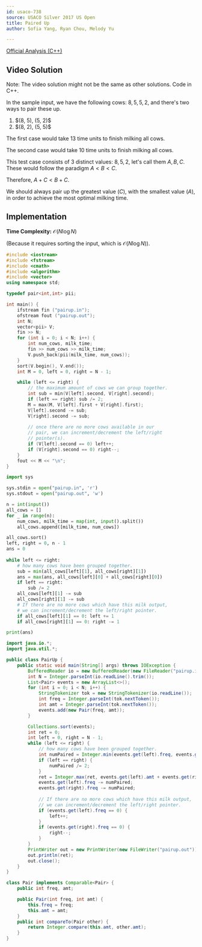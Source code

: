 ---
id: usaco-738
source: USACO Silver 2017 US Open
title: Paired Up
author: Sofia Yang, Ryan Chou, Melody Yu

---

[Official Analysis (C++)](http://www.usaco.org/current/data/sol_pairup_silver_open17.html)

## Video Solution

Note: The video solution might not be the same as other solutions. Code in C++.
<Youtube id="yIoUWlzH_7w" />


In the sample input, we have the following cows:
$8, 5, 5, 2$, and there's two ways to pair these up.
<ol>
<li>$(8, 5), (5, 2)$</li>
<li>$(8, 2), (5, 5)$</li>
</ol>

The first case would take $13$ time units to finish milking all cows.

The second case would take $10$ time units to finish milking all cows.

This test case consists of 3 distinct values: $8, 5, 2$, let's call them $A, B, C$. These would follow the paradigm $A < B < C$.

Therefore, $A+C < B + C$.

We should always pair up the greatest value ($C$), with the smallest value ($A$), in order to achieve the most optimal milking time.

## Implementation
**Time Complexity:** $\mathcal{O}(N\log N)$

(Because it requires sorting the input, which is $\mathcal{O}(N\log N)$). 


<LanguageSection>
<CPPSection>

```cpp
#include <iostream>
#include <fstream>
#include <cmath>
#include <algorithm>
#include <vector>
using namespace std;

typedef pair<int,int> pii;

int main() {
	ifstream fin ("pairup.in");
	ofstream fout ("pairup.out");
	int N;
	vector<pii> V;
	fin >> N;
	for (int i = 0; i < N; i++) {
		int num_cows, milk_time;
		fin >> num_cows >> milk_time;
		V.push_back(pii(milk_time, num_cows));
	}
	sort(V.begin(), V.end());
	int M = 0, left = 0, right = N - 1;

	while (left <= right) {
		// the maximum amount of cows we can group together.
		int sub = min(V[left].second, V[right].second);
		if (left == right) sub /= 2;
		M = max(M, V[left].first + V[right].first);
		V[left].second -= sub;
		V[right].second -= sub;
		
		// once there are no more cows available in our 
		// pair, we can increment/decrement the left/right
		// pointer(s).
		if (V[left].second == 0) left++;
		if (V[right].second == 0) right--;
	}
	fout << M << "\n";
}
```  
</CPPSection>
<PySection>
	
```py
import sys

sys.stdin = open("pairup.in", 'r')
sys.stdout = open("pairup.out", 'w')

n = int(input())
all_cows = []
for _ in range(n):
	num_cows, milk_time = map(int, input().split())
	all_cows.append([milk_time, num_cows])

all_cows.sort()
left, right = 0, n - 1
ans = 0
	
while left <= right:
	# how many cows have been grouped together.
	sub = min(all_cows[left][1], all_cows[right][1])
	ans = max(ans, all_cows[left][0] + all_cows[right][0])
	if left == right:
		sub /= 2
	all_cows[left][1] -= sub
	all_cows[right][1] -= sub
	# If there are no more cows which have this milk output,
	# we can increment/decrement the left/right pointer.
	if all_cows[left][1] == 0: left += 1
	if all_cows[right][1] == 0: right -= 1

print(ans)
```
</PySection>
<JavaSection>


``` java
import java.io.*;
import java.util.*;

public class PairUp {
	public static void main(String[] args) throws IOException {
		BufferedReader io = new BufferedReader(new FileReader("pairup.in"));
		int N = Integer.parseInt(io.readLine().trim());
		List<Pair> events = new ArrayList<>();
		for (int i = 0; i < N; i++) {
			StringTokenizer tok = new StringTokenizer(io.readLine());
			int freq = Integer.parseInt(tok.nextToken());
			int amt = Integer.parseInt(tok.nextToken());
			events.add(new Pair(freq, amt));
		}

		Collections.sort(events);
		int ret = 0;
		int left = 0, right = N - 1;
		while (left <= right) {
			// how many cows have been grouped together.
			int numPaired = Integer.min(events.get(left).freq, events.get(right).freq);
			if (left == right) {
				numPaired /= 2;
			}
			ret = Integer.max(ret, events.get(left).amt + events.get(right).amt);
			events.get(left).freq -= numPaired;
			events.get(right).freq -= numPaired;
			
			// If there are no more cows which have this milk output,
			// we can increment/decrement the left/right pointer.
			if (events.get(left).freq == 0) {
				left++;
			}
			if (events.get(right).freq == 0) {
				right--;
			}
		}
		PrintWriter out = new PrintWriter(new FileWriter("pairup.out"));
		out.println(ret);
		out.close();
	}
}

class Pair implements Comparable<Pair> {
	public int freq, amt;

	public Pair(int freq, int amt) {
		this.freq = freq;
		this.amt = amt;
	}
	public int compareTo(Pair other) {
		return Integer.compare(this.amt, other.amt);
	}
}
```

</JavaSection>

</LanguageSection>
